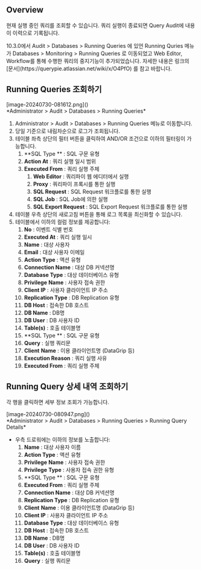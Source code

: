 
## Overview
현재 실행 중인 쿼리를 조회할 수 있습니다. 쿼리 실행이 종료되면 Query Audit에 내용이 이력으로 기록됩니다.

<Callout type="info">
10.3.0에서 Audit &gt; Databases &gt; Running Queries 에 있언 Running Quries 메뉴가 Databases &gt; Monitoring &gt; Running Queries 로 이동되었고 Web Editor, Workflow를 통해 수행한 쿼리의 중지기능이 추가되었습니다. 자세한 내용은 링크의 [문서](https://querypie.atlassian.net/wiki/x/O4PfO) 를 참고 바랍니다. 
</Callout>

## Running Queries 조회하기
<p align="center">
<div>[image-20240730-081612.png]()</div>
*Administrator &gt; Audit &gt; Databases &gt; Running Queries*
</p>

1. Administrator &gt; Audit &gt; Databases &gt; Running Queries 메뉴로 이동합니다.
2. 당일 기준으로 내림차순으로 로그가 조회됩니다.
3. 테이블 좌측 상단의 필터 버튼을 클릭하여 AND/OR 조건으로 이하의 필터링이 가능합니다.
    1. **SQL Type ** : SQL 구문 유형
    2. **Action At**  : 쿼리 실행 일시 범위
    3. **Executed From**  : 쿼리 실행 주체
        1. **Web Editor**  : 쿼리파이 웹 에디터에서 실행
        2. **Proxy**  : 쿼리파이 프록시를 통한 실행
        3. **SQL Request**  : SQL Request 워크플로를 통한 실행
        4. **SQL Job**  : SQL Job에 의한 실행
        5. **SQL Export Request**  : SQL Export Request 워크플로를 통한 실행
4. 테이블 우측 상단의 새로고침 버튼을 통해 로그 목록을 최신화할 수 있습니다.
5. 테이블에서 이하의 컬럼 정보를 제공합니다:
    1. **No**  : 이벤트 식별 번호
    2. **Executed At**  : 쿼리 실행 일시
    3. **Name**  : 대상 사용자
    4. **Email**  : 대상 사용자 이메일
    5. **Action Type**  : 액션 유형
    6. **Connection Name**  : 대상 DB 커넥션명
    7. **Database Type**  : 대상 데이터베이스 유형
    8. **Privilege**   **Name**  : 사용자 접속 권한
    9. **Client IP**  : 사용자 클라이언트 IP 주소
    10. **Replication Type**  : DB Replication 유형
    11. **DB Host**  : 접속한 DB 호스트
    12. **DB Name**  : DB명
    13. **DB User**  : DB 사용자 ID
    14. **Table(s)**  : 호출 테이블명
    15. **SQL Type ** : SQL 구문 유형
    16. **Query**  : 실행 쿼리문
    17. **Client**   **Name**  : 이용 클라이언트명 (DataGrip 등)
    18. **Execution Reason**  : 쿼리 실행 사유
    19. **Executed From**  : 쿼리 실행 주체

## Running Query 상세 내역 조회하기
각 행을 클릭하면 세부 정보 조회가 가능합니다.

<p align="center">
<div>[image-20240730-080947.png]()</div>
*Administrator &gt; Audit &gt; Databases &gt; Running Queries &gt; Running Query Details*
</p>

* 우측 드로워에는 이하의 정보를 노출합니다:
    1. **Name**  : 대상 사용자 이름
    2. **Action Type**  : 액션 유형
    3. **Privilege**   **Name**  : 사용자 접속 권한
    4. **Privilege**   **Type**  : 사용자 접속 권한 유형
    5. **SQL Type ** : SQL 구문 유형
    6. **Executed From**  : 쿼리 실행 주체
    7. **Connection Name**  : 대상 DB 커넥션명
    8. **Replication Type**  : DB Replication 유형
    9. **Client**   **Name**  : 이용 클라이언트명 (DataGrip 등)
    10. **Client IP**  : 사용자 클라이언트 IP 주소
    11. **Database Type**  : 대상 데이터베이스 유형
    12. **DB Host**  : 접속한 DB 호스트
    13. **DB Name**  : DB명
    14. **DB User**  : DB 사용자 ID
    15. **Table(s)**  : 호출 테이블명
    16. **Query**  : 실행 쿼리문


